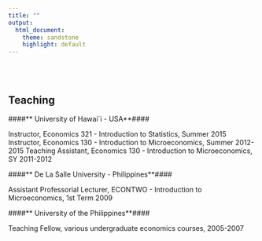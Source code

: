 ```yaml
---
title: ""
output:
  html_document:
    theme: sandstone
    highlight: default
---
```


<br>
<br>



Teaching
----------------------

####** University of Hawai`i - USA**####

Instructor, Economics 321 - Introduction to Statistics, Summer 2015
Instructor, Economics 130 - Introduction to Microeconomics, Summer 2012-2015
Teaching Assistant, Economics 130 - Introduction to Microeconomics, SY 2011-2012

####** De La Salle University - Philippines**####

Assistant Professorial Lecturer, ECONTWO - Introduction to Microeconomics, 1st Term 2009

####** University of the Philippines**####

Teaching Fellow, various undergraduate economics courses, 2005-2007   

